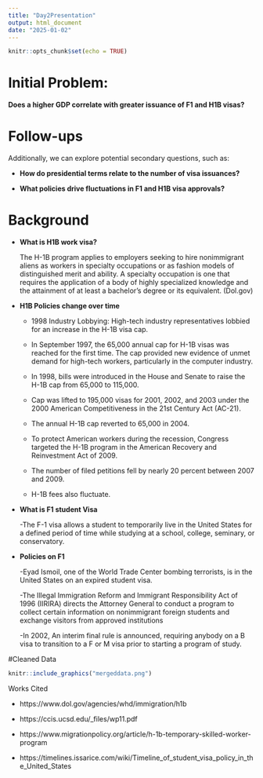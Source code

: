 ```yaml
---
title: "Day2Presentation"
output: html_document
date: "2025-01-02"
---
```


```r
knitr::opts_chunk$set(echo = TRUE)
```

# Initial Problem: 
**Does a higher GDP correlate with greater issuance of F1 and H1B visas?**

# Follow-ups
Additionally, we can explore potential secondary questions, such as:

- **How do presidential terms relate to the number of visa issuances?**

- **What policies drive fluctuations in F1 and H1B visa approvals?**

# Background  

- **What is H1B work visa?**  

  The H-1B program applies to employers seeking to hire nonimmigrant aliens as workers in specialty occupations or as fashion models of distinguished merit and ability. A specialty occupation is one that requires the application of a body of highly specialized knowledge and the attainment of at least a bachelor’s degree or its equivalent. (Dol.gov)  

- **H1B Policies change over time**  

  - 1998 Industry Lobbying: High-tech industry representatives lobbied for an increase in the H-1B visa cap.  

  - In September 1997, the 65,000 annual cap for H-1B visas was reached for the first time. The cap provided new evidence of unmet demand for high-tech workers, particularly in the computer industry.  

  - In 1998, bills were introduced in the House and Senate to raise the H-1B cap from 65,000 to 115,000.  

  - Cap was lifted to 195,000 visas for 2001, 2002, and 2003 under the 2000 American Competitiveness in the 21st Century Act (AC-21).  

  - The annual H-1B cap reverted to 65,000 in 2004.  

  - To protect American workers during the recession, Congress targeted the H-1B program in the American Recovery and Reinvestment Act of 2009.  

  - The number of filed petitions fell by nearly 20 percent between 2007 and 2009.  

  - H-1B fees also fluctuate.  

- **What is F1 student Visa**

  -The F-1 visa allows a student to temporarily live in the United States for a defined period of time while studying at a school, college, seminary, or conservatory. 
  
- **Policies on F1**

  -Eyad Ismoil, one of the World Trade Center bombing terrorists, is in the United States on an expired student visa.
  
  -The Illegal Immigration Reform and Immigrant Responsibility Act of 1996 (IIRIRA) directs the Attorney General to conduct a program to collect certain information on nonimmigrant foreign students and exchange visitors from approved institutions
  
  -In 2002, An interim final rule is announced, requiring anybody on a B visa to transition to a F or M visa prior to starting a program of study.
  
  
#Cleaned Data

```r
knitr::include_graphics("mergeddata.png")
```

Works Cited

- https://www.dol.gov/agencies/whd/immigration/h1b

- https://ccis.ucsd.edu/_files/wp11.pdf

- https://www.migrationpolicy.org/article/h-1b-temporary-skilled-worker-program

- https://timelines.issarice.com/wiki/Timeline_of_student_visa_policy_in_the_United_States


